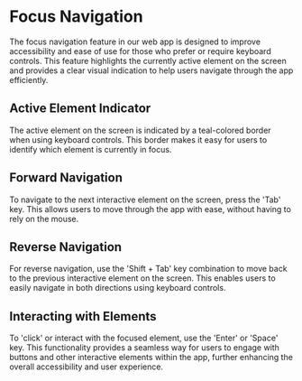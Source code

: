 # Focus Navigation

The focus navigation feature in our web app is designed to improve accessibility and ease of use for those who prefer or require keyboard controls. This feature highlights the currently active element on the screen and provides a clear visual indication to help users navigate through the app efficiently.

## Active Element Indicator

The active element on the screen is indicated by a teal-colored border when using keyboard controls. This border makes it easy for users to identify which element is currently in focus.

## Forward Navigation

To navigate to the next interactive element on the screen, press the 'Tab' key. This allows users to move through the app with ease, without having to rely on the mouse.

## Reverse Navigation

For reverse navigation, use the 'Shift + Tab' key combination to move back to the previous interactive element on the screen. This enables users to easily navigate in both directions using keyboard controls.

## Interacting with Elements

To 'click' or interact with the focused element, use the 'Enter' or 'Space' key. This functionality provides a seamless way for users to engage with buttons and other interactive elements within the app, further enhancing the overall accessibility and user experience.
